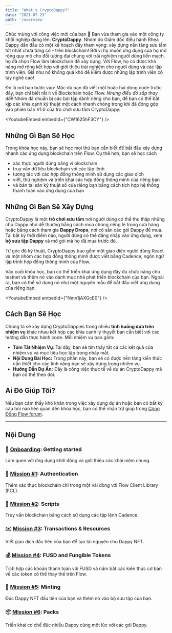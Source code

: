 ```yaml
---
title: "What's CryptoDappy?"
date: "2021-07-23"
path: '/overview'
---
```



Chúc mừng với công việc mới của bạn 🎉 Bạn vừa tham gia vào một công ty khởi nghiệp đang lên: **CryptoDappy**. 
Nhóm do Giám đốc điều hành Rhea Dappy dẫn đầu có một kế hoạch đầy tham vọng: xây dựng nền tảng sưu tầm tốt nhất chưa từng có - trên blockchain!
Bởi vì họ muốn ứng dụng của họ mở rộng quy mô cho đối tượng đại chúng với trải nghiệm người dùng liền mạch,
họ đã chọn Flow làm blockchain để xây dựng. Với Flow, họ có được khả năng mở rộng kết hợp với
giới thiệu trải nghiệm cho người dùng và các lập trình viên. Giá như nó không quá khó để kiếm được những lập trình viên có tay nghề cao!

Đó là nơi bạn bước vào: Mặc dù bạn đã viết một hoặc hai dòng code trước đây,
bạn chỉ biết rất ít về Blockchain hoặc Flow. *Nhưng điều đó sắp thay đổi!* Nhóm đã chuẩn bị các bài tập dành riêng cho bạn, để bạn có thể bắt kịp
các khía cạnh kỹ thuật một cách nhanh chóng trong khi đã đóng góp vào phiên bản V1.0 của trò chơi sưu tầm CryptoDappy. 

<YoutubeEmbed embedId={"CW1625hF3CY"} />

## Những Gì Bạn Sẽ Học

Trong khóa học này, bạn sẽ học mọi thứ bạn cần biết để bắt đầu xây dựng nhanh các ứng dụng blockchain trên Flow. Cụ thể hơn, bạn sẽ học cách

- xác thực người dùng bằng ví blockchain
- truy vấn dữ liệu blockchain với các tập lệnh
- tương tác với các hợp đồng thông minh sử dụng các giao dịch
- viết, thử nghiệm và triển khai các hợp đồng thông minh của riêng bạn
- và bán tài sản kỹ thuật số của riêng bạn bằng cách tích hợp hệ thống thanh toán vào ứng dụng của bạn


## Những Gì Bạn Sẽ Xây Dựng

CryptoDappy là một **trò chơi sưu tầm** nơi người dùng có thể thu thập những chú Dappy nhỏ dễ thương
bằng cách mua chúng riêng lẻ trong cửa hàng hoặc bằng cách tham gia **Dappy Drops**, 
nơi có sẵn các gói Dappy để mua. Tại bất kỳ thời điểm nào, người dùng có thể đăng nhập 
vào ứng dụng, xem **bộ sưu tập Dappy** và mở gói mà họ đã mua trước đó.

Từ góc độ kỹ thuật, CryptoDappy bao gồm một giao diện người dùng React và một nhóm các
hợp đồng thông minh được viết bằng Cadence, ngôn ngữ lập trình hợp đồng thông minh của Flow. 

Vào cuối khóa học, bạn có thể triển khai ứng dụng đầy đủ chức năng cho testnet
và thêm nó vào danh mục nhà phát triển blockchain của bạn. Ngoài ra, bạn có thể sử dụng nó như một nguyên mẫu để 
bắt đầu viết ứng dụng của riêng bạn.

<YoutubeEmbed embedId={"Nmn1jAXGcE0"} />

## Cách Bạn Sẽ Học

Chúng ta sẽ xây dựng CryptoDappies trong nhiều **tình huống dựa trên nhiệm vụ** khác nhau kết hợp
các khía cạnh lý thuyết bạn cần biết với các hướng dẫn thực hành code. Mỗi nhiệm vụ bao gồm:

- **Tóm Tắt Nhiệm Vụ**: Tại đây, bạn sẽ tìm thấy tất cả các kết quả của nhiệm vụ và mục tiêu học tập trong nháy mắt.
- **Nội Dung Bài Học:** Trong phần này, bạn sẽ có được nền tảng kiến thức cần thiết cho các tính năng bạn sẽ xây dựng trong nhiệm vụ.
- **Hướng Dẫn Dự Án:** Đây là công việc thực tế về dự án CryptoDappy mà bạn có thể theo dõi.


## Ai Đó Giúp Tôi?

Nếu bạn cảm thấy khó khăn trong việc xây dựng dự án hoặc bạn có bất kỳ câu hỏi nào liên quan đến khóa học, bạn có thể nhận trợ giúp trong
[Cộng Đồng Flow forum](https://forum.onflow.org/c/community-projects/cryptodappy/35). 


---

## Nội Dung

### 🚀 [Onboarding](/missions/mission-0): Getting started

Làm quen với ứng dụng khởi động và giới thiệu các khái niệm chung.

### 🔐 [Mission #1](/missions/mission-1): Authentication

Thêm xác thực blockchain chỉ trong một vài dòng với Flow Client Library (FCL).


### 📜 [Mission #2](/missions/mission-2): Scripts

Truy vấn blockchain bằng cách sử dụng các tập lệnh Cadence.


### ✉️ [Mission #3](/missions/mission-3): Transactions & Resources

Viết giao dịch đầu tiên của bạn để tạo tài nguyên cho Dappy NFT.


### 💰 [Mission #4](/missions/mission-4): FUSD and Fungible Tokens

Tích hợp các khoản thanh toán với FUSD và nắm bắt các kiến thức cơ bản về các token có thể thay thế trên Flow.


### 💎 [Mission #5](/missions/mission-5): Minting

Đúc Dappy NFT đầu tiên của bạn và thêm nó vào bộ sưu tập của bạn.


### 📦 [Mission #6](/missions/mission-6): Packs

Triển khai cơ chế đúc nhiều Dappy cùng một lúc với các gói Dappy.


